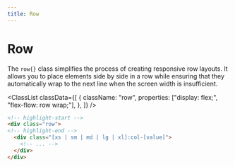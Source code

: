 ```yaml
---
title: Row
---
```



# Row

The `row{}` class simplifies the process of creating responsive row layouts. It allows you to place elements side by side in a row while ensuring that they automatically wrap to the next line when the screen width is insufficient.

<ClassList
  classData={[
    {
      className: "row",
      properties: ["display: flex;", "flex-flow: row wrap;"],
    },
  ]}
/>

```html
<!-- highlight-start -->
<div class="row">
<!-- highlight-end -->
  <div class="[xs | sm | md | lg | xl]:col-[value]">
    <!-- ... -->
  </div>
</div>
```

